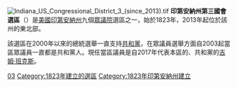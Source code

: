 [[File:Indiana_US_Congressional_District_3_(since_2013).tif|thumb]]
'''印第安納州第三國會選區'''（{{lang-en|Third Congressional District of Indiana}}）是[[美國|美國]][[印第安納州|印第安納州]]九個[[美國眾議院|眾議院]]選區之一，始於1823年，2013年起位於該州的東北部。

該選區在2000年以來的總統選舉一直支持[[共和黨_(美國)|共和黨]]，在眾議員選舉方面自2003起當區眾議員一直都是共和黨人。現任當區議員是自2017年代表本區的、共和黨的[[吉姆·班克斯|吉姆·班克斯]]。

[[Category:印第安納州國會選區|03]]
[[Category:1823年建立的選區|Category:1823年建立的選區]]
[[Category:1823年印第安納州建立|Category:1823年印第安納州建立]]